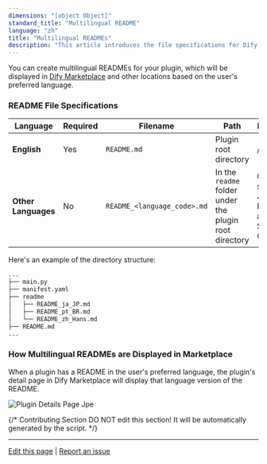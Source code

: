 ```yaml
---
dimensions: "[object Object]"
standard_title: "Multilingual README"
language: "zh"
title: "Multilingual READMEs"
description: "This article introduces the file specifications for Dify plugins' multilingual READMEs and their display rule in the Dify Marketplace."
---
```


You can create multilingual READMEs for your plugin, which will be displayed in [Dify Marketplace](https://marketplace.dify.ai) and other locations based on the user's preferred language.

### README **File Specifications**

| **Language**        | Required | Filename                    | Path                                                   | **Description**                                                  |
| ------------------- | -------- | --------------------------- | ------------------------------------------------------ | ---------------------------------------------------------------- |
| **English**         | Yes      | `README.md`                 | Plugin root directory                                  | /                                                                |
| **Other Languages** | No       | `README_<language_code>.md` | In the `readme` folder under the plugin root directory | Currently supports Japanese, Portuguese, and Simplified Chinese. |

Here's an example of the directory structure:

```bash
...
├── main.py
├── manifest.yaml
├── readme
│   ├── README_ja_JP.md
│   ├── README_pt_BR.md
│   └── README_zh_Hans.md
├── README.md
...
```

### How Multilingual READMEs are Displayed **in Marketplace**

When a plugin has a README in the user's preferred language, the plugin's detail page in Dify Marketplace will display that language version of the README.

![Plugin Details Page Jpe](/images/plugin_details_page.jpeg)

{/*
Contributing Section
DO NOT edit this section!
It will be automatically generated by the script.
*/}

---

[Edit this page](https://github.com/langgenius/dify-docs/edit/main/plugin-dev-en/0411-multilingual-readme.mdx) | [Report an issue](https://github.com/langgenius/dify-docs/issues/new?template=docs.yml)

